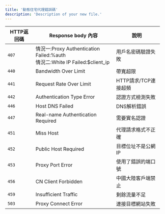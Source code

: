 ```yaml
---
title: '動態住宅代理錯誤碼'
description: 'Description of your new file.'
---
```


| HTTP返回碼   | Response body 內容| 說明    |
| ----------- | -----------------| ---------|
|`407`|情況一:Proxy Authentication Failed:%auth<br />情況二:White IP Failed:$client_ip| 用戶名密碼驗證失敗|
|`440`|Bandwidth Over Limit|帶寬超限|
|`441`|Request Rate Over Limit|HTTP請求/TCP連接超頻|
|`442`|Authentication Type Error|認證方式檢測失敗|
|`446`|Host DNS Failed|DNS解析錯誤|
|`447`|Real-name Authentication Required|需要實名認證|
|`451`|Miss Host|代理請求格式不正確|
|`452`|Public Host Required|目標位址不是公網IP|
|`453`|Proxy Port Error|使用了錯誤的端口號|
|`456`|CN Client Forbidden|中國大陸客戶端禁止|
|`459`|Insufficient Traffic|剩餘流量不足|
|`503`|Proxy Connect Error|連接目標網站失敗|

